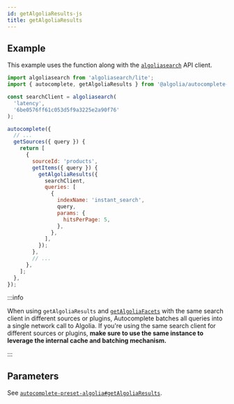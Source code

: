 ```yaml
---
id: getAlgoliaResults-js
title: getAlgoliaResults
---
```



<GetAlgoliaResultsIntro />

## Example

This example uses the function along with the [`algoliasearch`](https://www.npmjs.com/package/algoliasearch) API client.

```js
import algoliasearch from 'algoliasearch/lite';
import { autocomplete, getAlgoliaResults } from '@algolia/autocomplete-js';

const searchClient = algoliasearch(
  'latency',
  '6be0576ff61c053d5f9a3225e2a90f76'
);

autocomplete({
  // ...
  getSources({ query }) {
    return [
      {
        sourceId: 'products',
        getItems({ query }) {
          getAlgoliaResults({
            searchClient,
            queries: [
              {
                indexName: 'instant_search',
                query,
                params: {
                  hitsPerPage: 5,
                },
              },
            ],
          });
        },
        // ...
      },
    ];
  },
});
```

:::info

When using `getAlgoliaResults` and [`getAlgoliaFacets`](getAlgoliaFacets-js) with the same search client in different sources or plugins, Autocomplete batches all queries into a single network call to Algolia. If you're using the same search client for different sources or plugins, **make sure to use the same instance to leverage the internal cache and batching mechanism.**

:::

## Parameters

See [`autocomplete-preset-algolia#getAlgoliaResults`](getAlgoliaResults#parameters).
